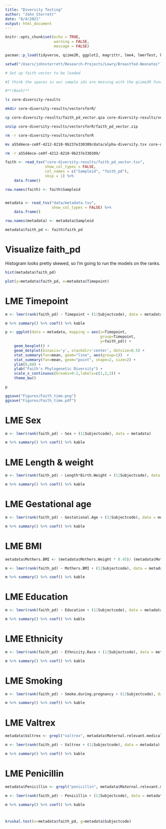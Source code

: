 ```yaml
---
title: "Diversity Testing"
author: "John Sterrett"
date: "8/4/2021"
output: html_document
---
```


```r
knitr::opts_chunk$set(echo = TRUE,
                      warning = FALSE,
                      message = FALSE)

pacman::p_load(tidyverse, qiime2R, ggplot2, magrittr, lme4, lmerTest, knitr)

setwd("/Users/johnsterrett/Research-Projects/Lowry/Breastfed-Neonates")
```

```bash
# Set up faith vector to be loaded

#I think the spaces in our sample ids are messing with the qiime2R function, so I'm just going to unzip the artifact and load the tsv

#**(Bash)**

ls core-diversity-results

mkdir core-diversity-results/vectorsforR/

cp core-diversity-results/faith_pd_vector.qza core-diversity-results/vectorsforR/faith_pd_vector.zip

unzip core-diversity-results/vectorsforR/faith_pd_vector.zip 

rm -r core-diversity-results/vectorsforR

mv a55d4ece-ce0f-4212-8210-9b237e330309/data/alpha-diversity.tsv core-diversity-results/faith_pd_vector.tsv

rm -r a55d4ece-ce0f-4212-8210-9b237e330309/
```


```r

faith <- read_tsv("core-diversity-results/faith_pd_vector.tsv", 
                  show_col_types = FALSE, 
                  col_names = c("Sampleid", "faith_pd"),
                  skip = 1) %>% 
    data.frame()

row.names(faith) <- faith$Sampleid


metadata <- read_tsv("data/metadata.tsv", 
                     show_col_types = FALSE) %>% 
    data.frame()

row.names(metadata) <- metadata$Sampleid

metadata$faith_pd <- faith$faith_pd
```

# Visualize faith_pd

Histogram looks pretty skewed, so I'm going to run the models on the ranks.
```r
hist(metadata$faith_pd)

plot(y=metadata$faith_pd, x=metadata$Timepoint)
```


# LME Timepoint
```r
m <- lmer(rank(faith_pd) ~ Timepoint + (1|Subjectcode), data = metadata) 

m %>% summary() %>% coef() %>% kable
```

```r
p <- ggplot(data = metadata, mapping = aes(x=Timepoint,
                                           group=Timepoint,
                                           y=faith_pd)) +
    geom_boxplot() +
    geom_dotplot(binaxis='y', stackdir='center', dotsize=0.5) +
    stat_summary(fun=mean, geom="line", aes(group=1))  + 
    stat_summary(fun=mean, geom="point", shape=2, size=2) +
    ylim(0,80) + 
    ylab("Faith's Phylogenetic Diversity") + 
    scale_x_continuous(breaks=0:2,labels=c(1,2,3)) + 
    theme_bw()

p

ggsave("Figures/Faith_time.png")
ggsave("Figures/Faith_time.pdf")
```

# LME Sex
```r
m <- lmer(rank(faith_pd) ~ Sex + (1|Subjectcode), data = metadata) 

m %>% summary() %>% coef() %>% kable
```

# LME Length & weight
```r
m <- lmer(rank(faith_pd) ~ Length*Birth.Weight + (1|Subjectcode), data = metadata) 

m %>% summary() %>% coef() %>% kable
```


# LME Gestational age
```r
m <- lmer(rank(faith_pd) ~ Gestational.Age + (1|Subjectcode), data = metadata) 

m %>% summary() %>% coef() %>% kable
```

# LME BMI
```r
metadata$Mothers.BMI <- (metadata$Mothers.Weight * 0.45)/ (metadata$Mothers.Height * 0.308)^2

m <- lmer(rank(faith_pd) ~ Mothers.BMI + (1|Subjectcode), data = metadata) 

m %>% summary() %>% coef() %>% kable
```


# LME Education
```r
m <- lmer(rank(faith_pd) ~ Education + (1|Subjectcode), data = metadata) 

m %>% summary() %>% coef() %>% kable
```

# LME Ethnicity
```r
m <- lmer(rank(faith_pd) ~ Ethnicity.Race + (1|Subjectcode), data = metadata) 

m %>% summary() %>% coef() %>% kable
```

# LME Smoking
```r
m <- lmer(rank(faith_pd) ~ Smoke.during.pregnancy + (1|Subjectcode), data = metadata) 

m %>% summary() %>% coef() %>% kable
```

# LME Valtrex
```r
metadata$Valtrex <- grepl("valtrex", metadata$Maternal.relevant.medical.hx)

m <- lmer(rank(faith_pd) ~ Valtrex + (1|Subjectcode), data = metadata) 

m %>% summary() %>% coef() %>% kable
```

# LME Penicillin
```r
metadata$Penicillin <- grepl("penicillin", metadata$Maternal.relevant.medical.hx)

m <- lmer(rank(faith_pd) ~ Penicillin + (1|Subjectcode), data = metadata) 

m %>% summary() %>% coef() %>% kable
```

# 
```r
kruskal.test(x=metadata$faith_pd, g=metadata$Subjectcode)
```

